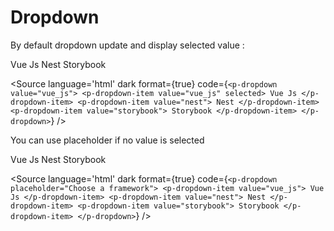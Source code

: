 
<Meta 
    component={PDropdown}
    subcomponents={[PDropdownItem]}
    title="Components/Dropdown/Overview"
/>

# Dropdown

By default dropdown update and display selected value :

<p-dropdown value="Vue js">
    <p-dropdown-item value="Vue js" selected>Vue Js</p-dropdown-item>
    <p-dropdown-item value="Nest">Nest</p-dropdown-item>
    <p-dropdown-item value="Storybook">Storybook</p-dropdown-item>
</p-dropdown>

<Source language='html' dark format={true} code={`
    <p-dropdown value="vue_js">
        <p-dropdown-item value="vue_js" selected>
            Vue Js
        </p-dropdown-item>
        <p-dropdown-item value="nest">
            Nest
        </p-dropdown-item>
        <p-dropdown-item value="storybook">
            Storybook
        </p-dropdown-item>
    </p-dropdown>
`} />

You can use placeholder if no value is selected

<p-dropdown placeholder="Choose a framework">
    <p-dropdown-item value="Vue js">Vue Js</p-dropdown-item>
    <p-dropdown-item value="Nest">Nest</p-dropdown-item>
    <p-dropdown-item value="Storybook">Storybook</p-dropdown-item>
</p-dropdown>

<Source language='html' dark format={true} code={`
    <p-dropdown placeholder="Choose a framework">
        <p-dropdown-item value="vue_js">
            Vue Js
        </p-dropdown-item>
        <p-dropdown-item value="nest">
            Nest
        </p-dropdown-item>
        <p-dropdown-item value="storybook">
            Storybook
        </p-dropdown-item>
    </p-dropdown>
`} />
